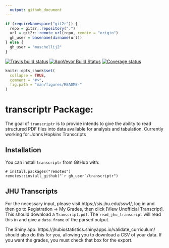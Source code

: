 ```yaml
---
  output: github_document
---
```


```r
if (requireNamespace("git2r")) {
  repo = git2r::repository(".")
  url = git2r::remote_url(repo, remote = "origin") 
  gh_user = basename(dirname(url))
} else {
  gh_user = "muschellij2"
}
```

[![Travis build status](https://travis-ci.com/`r gh_user`/transcriptr.svg?branch=master)](https://travis-ci.com/`r gh_user`/transcriptr)
[![AppVeyor Build Status](https://ci.appveyor.com/api/projects/status/github/`r gh_user`/transcriptr?branch=master&svg=true)](https://ci.appveyor.com/project/`r gh_user`/transcriptr)
[![Coverage status](https://codecov.io/gh/`r gh_user`/transcriptr/branch/master/graph/badge.svg)](https://codecov.io/gh/`r gh_user`/transcriptr)
<!-- README.md is generated from README.Rmd. Please edit that file -->

```r
knitr::opts_chunk$set(
  collapse = TRUE,
  comment = "#>",
  fig.path = "man/figures/README-"
)
```
# transcriptr Package: 
The goal of `transcriptr` is to provide intends to give the ability to read structured
    PDF files into data available for analysis and tabulation.  Currently
    working for Johns Hopkins Transcripts

## Installation

You can install `transcriptr` from GitHub with:

```
# install.packages("remotes")
remotes::install_github("`r gh_user`/transcriptr")
```

## JHU Transcripts

For the necessary input, please visit https://sis.jhu.edu/sswf/, log in and then go to Registration → My Grades, then click [View Unofficial Transcript].  This should download a `Transcript.pdf`.  The `read_jhu_transcript` will read this in and give a `data.frame` of the parsed output.  

The Shiny app: https://jhubiostatistics.shinyapps.io/validate_curriculum/ should also do this for you, allowing you to download a CSV of your data.  If you want the grades, you must check that box for the export.
